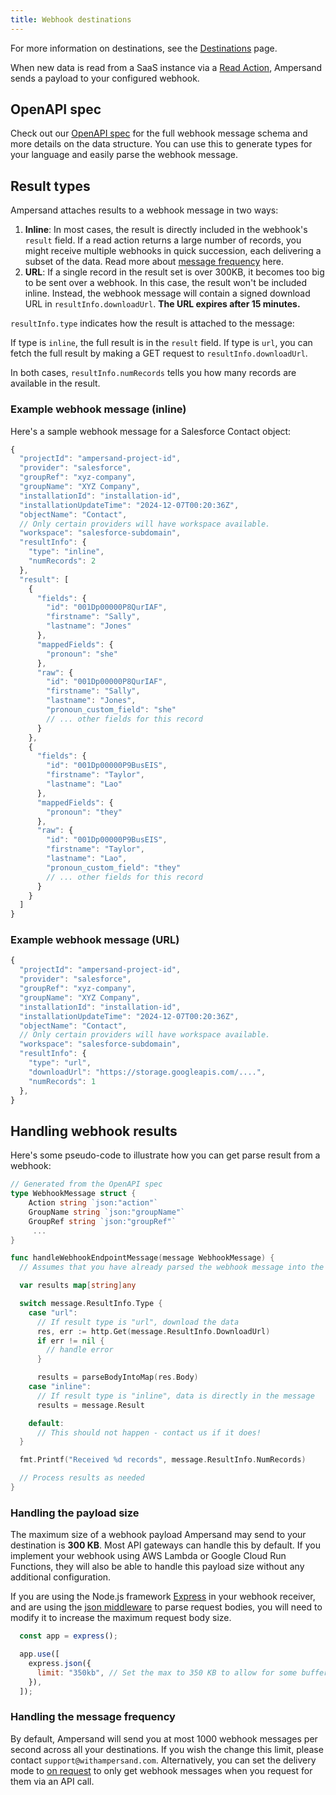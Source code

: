 ```yaml
---
title: Webhook destinations
---
```


For more information on destinations, see the [Destinations](/destinations) page.

When new data is read from a SaaS instance via a [Read Action](/define-integrations/read-actions), Ampersand sends a payload to your configured webhook.

## OpenAPI spec

Check out our [OpenAPI spec](https://github.com/amp-labs/openapi/blob/main/webhook/webhook.yaml) for the full webhook message schema and more details on the data structure. You can use this to generate types for your language and easily parse the webhook message.

## Result types

Ampersand attaches results to a webhook message in two ways:

1) **Inline**: In most cases, the result is directly included in the webhook's `result` field. If a read action returns a large number of records, you might receive multiple webhooks in quick succession, each delivering a subset of the data. Read more about [message frequency](#handling-the-message-frequency) here.
2) **URL**: If a single record in the result set is over 300KB, it becomes too big to be sent over a webhook. In this case, the result won't be included inline. Instead, the webhook message will contain a signed download URL in `resultInfo.downloadUrl`. **The URL expires after 15 minutes.**

`resultInfo.type` indicates how the result is attached to the message:

If type is `inline`, the full result is in the `result` field.
If type is `url`, you can fetch the full result by making a GET request to `resultInfo.downloadUrl`.

In both cases, `resultInfo.numRecords` tells you how many records are available in the result.

### Example webhook message (inline)

Here's a sample webhook message for a Salesforce Contact object:

```JavaScript JavaScript
{
  "projectId": "ampersand-project-id",
  "provider": "salesforce",
  "groupRef": "xyz-company",
  "groupName": "XYZ Company",
  "installationId": "installation-id",
  "installationUpdateTime": "2024-12-07T00:20:36Z",
  "objectName": "Contact",
  // Only certain providers will have workspace available.
  "workspace": "salesforce-subdomain",
  "resultInfo": {
    "type": "inline",
    "numRecords": 2
  },
  "result": [
    {
      "fields": {
        "id": "001Dp00000P8QurIAF",
        "firstname": "Sally",
        "lastname": "Jones"
      },
      "mappedFields": {
        "pronoun": "she"
      },
      "raw": {
        "id": "001Dp00000P8QurIAF",
        "firstname": "Sally",
        "lastname": "Jones",
        "pronoun_custom_field": "she"
        // ... other fields for this record
      }
    },
    {
      "fields": {
        "id": "001Dp00000P9BusEIS",
        "firstname": "Taylor",
        "lastname": "Lao"
      },
      "mappedFields": {
        "pronoun": "they"
      },
      "raw": {
        "id": "001Dp00000P9BusEIS",
        "firstname": "Taylor",
        "lastname": "Lao",
        "pronoun_custom_field": "they"
        // ... other fields for this record
      }
    }
  ]
}
```

### Example webhook message (URL)

```JavaScript JavaScript
{
  "projectId": "ampersand-project-id",
  "provider": "salesforce",
  "groupRef": "xyz-company",
  "groupName": "XYZ Company",
  "installationId": "installation-id",
  "installationUpdateTime": "2024-12-07T00:20:36Z",
  "objectName": "Contact",
  // Only certain providers will have workspace available.
  "workspace": "salesforce-subdomain",
  "resultInfo": {
    "type": "url",
    "downloadUrl": "https://storage.googleapis.com/....",
    "numRecords": 1
  },
}
```


## Handling webhook results

Here's some pseudo-code to illustrate how you can get parse result from a webhook:

```go go
// Generated from the OpenAPI spec
type WebhookMessage struct {
	Action string `json:"action"`
	GroupName string `json:"groupName"`
	GroupRef string `json:"groupRef"`
     ...
}

func handleWebhookEndpointMessage(message WebhookMessage) {
  // Assumes that you have already parsed the webhook message into the openapi.WebhookMessage type

  var results map[string]any

  switch message.ResultInfo.Type {
    case "url":
      // If result type is "url", download the data
      res, err := http.Get(message.ResultInfo.DownloadUrl)
      if err != nil {
        // handle error
      }

      results = parseBodyIntoMap(res.Body)
    case "inline":
      // If result type is "inline", data is directly in the message
      results = message.Result

    default:
      // This should not happen - contact us if it does!
  }

  fmt.Printf("Received %d records", message.ResultInfo.NumRecords)

  // Process results as needed
}
```

### Handling the payload size

The maximum size of a webhook payload Ampersand may send to your destination is **300 KB**. Most API gateways can handle this by default. If you implement your webhook using AWS Lambda or Google Cloud Run Functions, they will also be able to handle this payload size without any additional configuration.

If you are using the Node.js framework [Express](https://expressjs.com) in your webhook receiver, and are using the [json middleware](https://expressjs.com/en/api.html#express.json) to parse request bodies, you will need to modify it to increase the maximum request body size.


```js
  const app = express();

  app.use([
    express.json({
      limit: "350kb", // Set the max to 350 KB to allow for some buffer.
    }),
  ]);
```

### Handling the message frequency

By default, Ampersand will send you at most 1000 webhook messages per second across all your destinations. If you wish the change this limit, please contact `support@withampersand.com`. Alternatively, you can set the delivery mode to [on request](/define-integrations/read-actions#on-request) to only get webhook messages when you request for them via an API call. 

